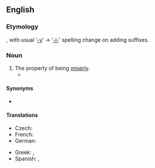 ==English==

===Etymology===
{{suffix|en|miserly|ness}}, with usual ‘[[-y]]’ → ‘[[-i-]]’ spelling change on adding suffixes.

===Noun===
{{en-noun|-}}

# The property of being [[miserly]].
#* {{quote-book|1=en|year=1907|year_published=1980|author=Barbara Baynton|authorlink=Barbara Baynton|title=Human Toll|series=Portable Australian Authors: Barbara Baynton|editors=Sally Krimmer; Alan Lawson|publisher=University of Queensland Press|location=St Lucia|page=195|passage=Even his amazing '''miserliness''' was passed over acceptedly, for of such are the kingdom of shepherd millionaires.}}

====Synonyms====
* {{l|en|peniaphobia}}

====Translations====
{{trans-top|property of being miserly}}
* Czech: {{t|cs|lakota|f}}
* French: {{t+|fr|avarice|f}}
* German: {{t+|de|Geiz|m}}
{{trans-mid}}
* Greek: {{t+|el|τσιγκουνιά|f}}, {{t+|el|φιλαργυρία|f}}
* Spanish: {{t+|es|avaricia|f}}, {{t|es|tacañería|f}}
{{trans-bottom}}
